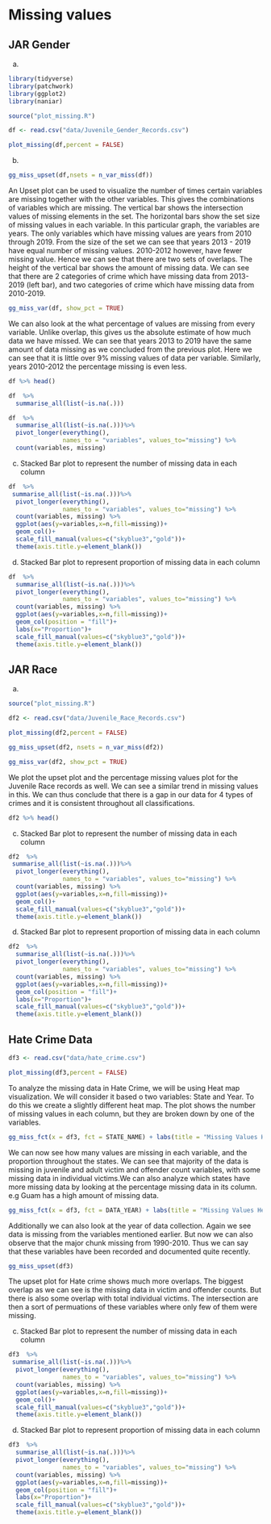 # Missing values

## JAR Gender 


a)
```R
library(tidyverse)
library(patchwork)
library(ggplot2)
library(naniar)

source("plot_missing.R")

df <- read.csv("data/Juvenile_Gender_Records.csv")

plot_missing(df,percent = FALSE)


```

b)

```R
gg_miss_upset(df,nsets = n_var_miss(df))

```
 
An Upset plot can be used to visualize the number of times certain variables are missing together with the other variables. This gives the combinations of variables which are missing. The vertical bar shows the intersection values of missing elements in the set. The horizontal bars show the set size of missing values in each variable. 
In this particular graph, the variables are years. The only variables which have missing values are years from 2010 through 2019. From the size of the set we can see that years 2013 - 2019 have equal number of missing values. 2010-2012 however, have fewer missing value. Hence we can see that there are two sets of overlaps. The height of the vertical bar shows the amount of missing data. We can see that there are 2 categories of crime which have missing data from 2013-2019 (left bar), and two categories of crime which have missing data from 2010-2019.

```R
gg_miss_var(df, show_pct = TRUE)
```
We can also look at the what percentage of values are missing from every variable. Unlike overlap, this gives us the absolute estimate of how much data we have missed. We can see that years 2013 to 2019 have the same amount of data missing as we concluded from the previous plot. Here we can see that it is little over 9% missing values of data per variable. Similarly, years 2010-2012 the percentage missing is even less. 

```r

df %>% head()
```


```r

df  %>%
  summarise_all(list(~is.na(.)))
```


```r
df  %>%
  summarise_all(list(~is.na(.)))%>%
  pivot_longer(everything(),
               names_to = "variables", values_to="missing") %>%
  count(variables, missing) 

```

c) Stacked Bar plot to represent the number of missing data in each column

```r

df  %>%
 summarise_all(list(~is.na(.)))%>%
  pivot_longer(everything(),
               names_to = "variables", values_to="missing") %>%
  count(variables, missing) %>%
  ggplot(aes(y=variables,x=n,fill=missing))+
  geom_col()+
  scale_fill_manual(values=c("skyblue3","gold"))+
  theme(axis.title.y=element_blank())
```
d) Stacked Bar plot to represent proportion of missing data in each column


```r
df  %>%
  summarise_all(list(~is.na(.)))%>%
  pivot_longer(everything(),
               names_to = "variables", values_to="missing") %>%
  count(variables, missing) %>%
  ggplot(aes(y=variables,x=n,fill=missing))+
  geom_col(position = "fill")+
  labs(x="Proportion")+
  scale_fill_manual(values=c("skyblue3","gold"))+
  theme(axis.title.y=element_blank())
```


## JAR Race 

a)


```R
source("plot_missing.R")

df2 <- read.csv("data/Juvenile_Race_Records.csv")

plot_missing(df2,percent = FALSE)


```

```R
gg_miss_upset(df2, nsets = n_var_miss(df2))
```



```R
gg_miss_var(df2, show_pct = TRUE)
```

We plot the upset plot and the percentage missing values plot for the Juvenile Race records as well. We can see a similar trend in missing values in this. We can thus conclude that there is a gap in our data for 4 types of crimes and it is consistent throughout all classifications.

```r

df2 %>% head()
```



c) Stacked Bar plot to represent the number of missing data in each column

```r

df2  %>%
 summarise_all(list(~is.na(.)))%>%
  pivot_longer(everything(),
               names_to = "variables", values_to="missing") %>%
  count(variables, missing) %>%
  ggplot(aes(y=variables,x=n,fill=missing))+
  geom_col()+
  scale_fill_manual(values=c("skyblue3","gold"))+
  theme(axis.title.y=element_blank())
```
d) Stacked Bar plot to represent proportion of missing data in each column


```r
df2  %>%
  summarise_all(list(~is.na(.)))%>%
  pivot_longer(everything(),
               names_to = "variables", values_to="missing") %>%
  count(variables, missing) %>%
  ggplot(aes(y=variables,x=n,fill=missing))+
  geom_col(position = "fill")+
  labs(x="Proportion")+
  scale_fill_manual(values=c("skyblue3","gold"))+
  theme(axis.title.y=element_blank())
```


## Hate Crime Data 

```R

df3 <- read.csv("data/hate_crime.csv")

plot_missing(df3,percent = FALSE)


```

To analyze the missing data in Hate Crime, we will be using Heat map visualization. We will consider it based o two variables: State and Year. To do this we create a slightly different heat map. The plot shows the number of missing values in each column, but they are broken down by one of the variables. 

```R
gg_miss_fct(x = df3, fct = STATE_NAME) + labs(title = "Missing Values Heat Map")
```
We can now see how many values are missing in each variable, and the proportion throughout the states. We can see that majority of the data is missing in juvenile and adult victim and offender count variables, with some missing data in individual victims.We can also analyze which states have more missing data by looking at the percentage missing data in its column. e.g Guam has a high amount of missing data.

```R
gg_miss_fct(x = df3, fct = DATA_YEAR) + labs(title = "Missing Values Heat Map")
```

Additionally we can also look at the year of data collection. Again we see data is missing from the variables mentioned earlier. But now we can also observe that the major chunk missing from 1990-2010. Thus we can say that these variables have been recorded and documented quite recently.

```R
gg_miss_upset(df3)
```
The upset plot for Hate crime shows much more overlaps. The biggest overlap as we can see is the missing data in victim and offender counts. But there is also some overlap with total individual victims. The intersection are then a sort of permuations of these variables where only few of them were missing. 

c) Stacked Bar plot to represent the number of missing data in each column

```r

df3  %>%
 summarise_all(list(~is.na(.)))%>%
  pivot_longer(everything(),
               names_to = "variables", values_to="missing") %>%
  count(variables, missing) %>%
  ggplot(aes(y=variables,x=n,fill=missing))+
  geom_col()+
  scale_fill_manual(values=c("skyblue3","gold"))+
  theme(axis.title.y=element_blank())
```


d) Stacked Bar plot to represent proportion of missing data in each column


```r
df3  %>%
  summarise_all(list(~is.na(.)))%>%
  pivot_longer(everything(),
               names_to = "variables", values_to="missing") %>%
  count(variables, missing) %>%
  ggplot(aes(y=variables,x=n,fill=missing))+
  geom_col(position = "fill")+
  labs(x="Proportion")+
  scale_fill_manual(values=c("skyblue3","gold"))+
  theme(axis.title.y=element_blank())
```